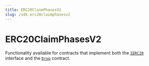 ---
title: ERC20ClaimPhasesV2
slug: /sdk.erc20claimphasesv2
---

# ERC20ClaimPhasesV2

Functionality available for contracts that implement both the [`IERC20`](/contracts/IERC20) interface and the [`Drop`](/contracts/Drop) contract.
